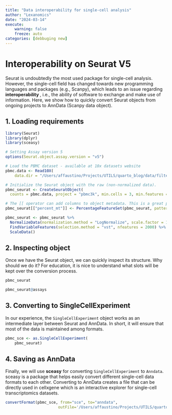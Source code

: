 ```yaml
---
title: "Data interoperability for single-cell analysis"
author: "Lexanomics"
date: "2024-03-14"
execute:
    warning: false
    freeze: auto
categories: [debbuging new]
---
```


# Interoperability on Seurat V5

Seurat is undoubtedly the most used package for single-cell analysis.  However, the single-cell field has changed towards new programming languages and packages (e.g., Scanpy), which leads to an issue regarding **interoperability
**, i.e., the ability of software to exchange and make use of information. Here, we show how to quickly convert Seurat objects from ongoing projects to AnnData (Scanpy data object).

## 1. Loading requirements

```r

library(Seurat)
library(dplyr)
library(sceasy)

# Setting Assay version 5
options(Seurat.object.assay.version = "v5")

# Load the PBMC dataset - available at 10x datasets website
pbmc.data <- Read10X(
    data.dir = "/Users/affaustino/Projects/UTILS/quarto_blog/data/filtered_gene_bc_matrices/hg19")

# Initialize the Seurat object with the raw (non-normalized data).
pbmc_seurat <- CreateSeuratObject(
  counts = pbmc.data, project = "pbmc3k", min.cells = 3, min.features = 200)

```

```r

# The [[ operator can add columns to object metadata. This is a great place to stash QC stats
pbmc_seurat[["percent_mt"]] <- PercentageFeatureSet(pbmc_seurat, pattern = "^MT-")

```

```r

pbmc_seurat <- pbmc_seurat %>%
  NormalizeData(normalization.method = "LogNormalize", scale.factor = 10000) %>%
  FindVariableFeatures(selection.method = "vst", nfeatures = 2000) %>%
  ScaleData()

```

## 2. Inspecting object

Once we have the Seurat object, we can quickly inspect its structure. Why should we do it? For education, it is nice to understand what slots will be kept over the conversion process.

```r

pbmc_seurat

```

```r

pbmc_seurat@assays

```

## 3. Converting to SingleCellExperiment

In our experience, the `SingleCellExperiment` object works as an intermediate layer between Seurat and AnnData. In short, it will ensure that most of the data is maintained among formats.

```r

pbmc_sce <- as.SingleCellExperiment(
    pbmc_seurat)

```

## 4. Saving as AnnData

Finally, we will use **sceasy** for converting `SingleCellExperiment` to `Anndata`. sceasy is a package that helps easily convert different single-cell data formats to each other. Converting to AnnData creates a file that can be directly used in cellxgene which is an interactive explorer for single-cell transcriptomics datasets.

```r

convertFormat(pbmc_sce, from="sce", to="anndata",
                       outFile='/Users/affaustino/Projects/UTILS/quarto_blog/data/pbmc.h5ad')

```

